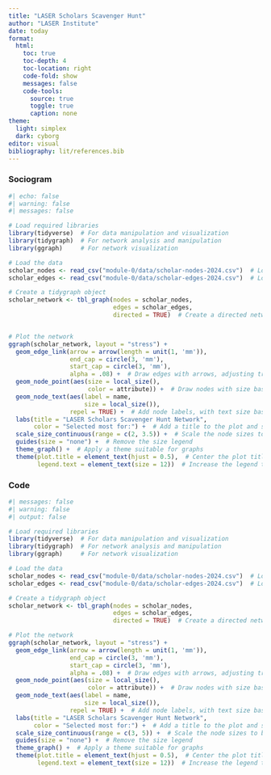 ```yaml
---
title: "LASER Scholars Scavenger Hunt"
author: "LASER Institute"
date: today 
format:
  html:
    toc: true
    toc-depth: 4
    toc-location: right
    code-fold: show
    messages: false
    code-tools:
      source: true
      toggle: true
      caption: none
theme:
  light: simplex
  dark: cyborg
editor: visual
bibliography: lit/references.bib
---
```


### Sociogram

```r
#| echo: false
#| warning: false
#| messages: false

# Load required libraries
library(tidyverse)  # For data manipulation and visualization
library(tidygraph)  # For network analysis and manipulation
library(ggraph)     # For network visualization

# Load the data
scholar_nodes <- read_csv("module-0/data/scholar-nodes-2024.csv")  # Load node data from CSV
scholar_edges <- read_csv("module-0/data/scholar-edges-2024.csv")  # Load edge data from CSV

# Create a tidygraph object
scholar_network <- tbl_graph(nodes = scholar_nodes, 
                             edges = scholar_edges,
                             directed = TRUE)  # Create a directed network graph from the nodes and edges


# Plot the network
ggraph(scholar_network, layout = "stress") + 
  geom_edge_link(arrow = arrow(length = unit(1, 'mm')), 
                 end_cap = circle(3, 'mm'),
                 start_cap = circle(3, 'mm'),
                 alpha = .08) +  # Draw edges with arrows, adjusting transparency and end/start caps
  geom_node_point(aes(size = local_size(),
                      color = attribute)) +  # Draw nodes with size based on local size and color based on attribute
  geom_node_text(aes(label = name,
                     size = local_size()),
                 repel = TRUE) +  # Add node labels, with text size based on local size, using repulsion to avoid overlap
  labs(title = "LASER Scholars Scavenger Hunt Network",
       color = "Selected most for:") +  # Add a title to the plot and set the legend title for color
  scale_size_continuous(range = c(2, 3.5)) +  # Scale the node sizes to be within a specified range
  guides(size = "none") +  # Remove the size legend
  theme_graph() +  # Apply a theme suitable for graphs
  theme(plot.title = element_text(hjust = 0.5),  # Center the plot title
        legend.text = element_text(size = 12))  # Increase the legend text size
```

### Code

```r
#| messages: false
#| warning: false
#| output: false

# Load required libraries
library(tidyverse)  # For data manipulation and visualization
library(tidygraph)  # For network analysis and manipulation
library(ggraph)     # For network visualization

# Load the data
scholar_nodes <- read_csv("module-0/data/scholar-nodes-2024.csv")  # Load node data from CSV
scholar_edges <- read_csv("module-0/data/scholar-edges-2024.csv")  # Load edge data from CSV

# Create a tidygraph object
scholar_network <- tbl_graph(nodes = scholar_nodes, 
                             edges = scholar_edges,
                             directed = TRUE)  # Create a directed network graph from the nodes and edges

# Plot the network
ggraph(scholar_network, layout = "stress") + 
  geom_edge_link(arrow = arrow(length = unit(1, 'mm')), 
                 end_cap = circle(3, 'mm'),
                 start_cap = circle(3, 'mm'),
                 alpha = .08) +  # Draw edges with arrows, adjusting transparency and end/start caps
  geom_node_point(aes(size = local_size(),
                      color = attribute)) +  # Draw nodes with size based on local size and color based on attribute
  geom_node_text(aes(label = name,
                     size = local_size()),
                 repel = TRUE) +  # Add node labels, with text size based on local size, using repulsion to avoid overlap
  labs(title = "LASER Scholars Scavenger Hunt Network",
       color = "Selected most for:") +  # Add a title to the plot and set the legend title for color
  scale_size_continuous(range = c(3, 5)) +  # Scale the node sizes to be within a specified range
  guides(size = "none") +  # Remove the size legend
  theme_graph() +  # Apply a theme suitable for graphs
  theme(plot.title = element_text(hjust = 0.5),  # Center the plot title
        legend.text = element_text(size = 12))  # Increase the legend text size
```

### 
